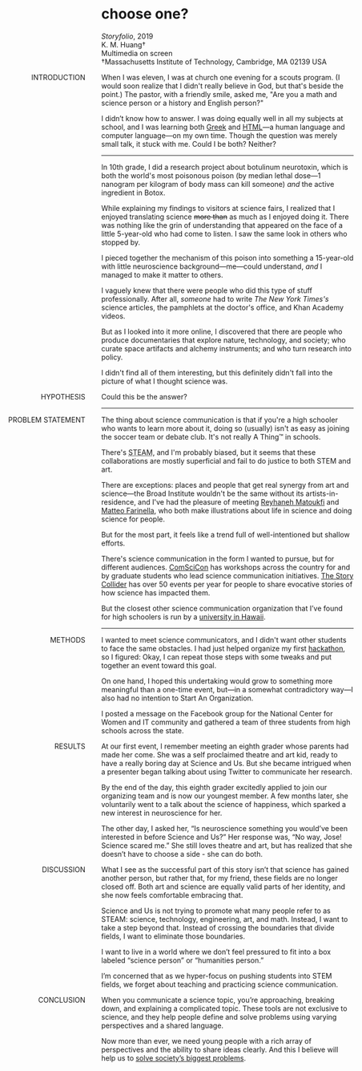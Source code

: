 
# choose one?

*Storyfolio*, 2019<br/>
K. M. Huang†<br/>
Multimedia on screen<br/>
†Massachusetts Institute of Technology, Cambridge, MA 02139 USA

<p style="position: absolute; text-transform: uppercase; margin-left: -12rem; margin-top: 0; width: 10rem; text-align: right">Introduction</p>

When I was eleven, I was at church one evening for a scouts program. (I would soon realize that I didn't really believe in God, but that's beside the point.) The pastor, with a friendly smile, asked me, "Are you a math and science person or a history and English person?"

I didn’t know how to answer. I was doing equally well in all my subjects at school, and I was learning both [Greek](languages) and [HTML](code)—a human language and computer language—on my own time. Though the question was merely small talk, it stuck with me. Could I be both? Neither?

<RadioForm />

<hr/>

In 10th grade, I did a research project about botulinum neurotoxin, which is both the world's most poisonous poison (by median lethal dose—1 nanogram per kilogram of body mass can kill someone) *and* the active ingredient in Botox.

<p id="science-fair">While explaining my findings to visitors at science fairs, I realized that I enjoyed translating science <strike>more than</strike> as much as I enjoyed doing it. There was nothing like the grin of understanding that appeared on the face of a little 5-year-old who had come to listen. I saw the same look in others who stopped by.</p>

I pieced together the mechanism of this poison into something a 15-year-old with little neuroscience background—me—could understand, *and* I managed to make it matter to others.

I vaguely knew that there were people who did this type of stuff professionally. After all, *someone* had to write *The New York Times's* science articles, the pamphlets at the doctor's office, and Khan Academy videos.

But as I looked into it more online, I discovered that there are people who produce documentaries that explore nature, technology, and society; who curate space artifacts and alchemy instruments; and who turn research into policy.

I didn't find all of them interesting, but this definitely didn't fall into the picture of what I thought science was.

<p style="position: absolute; text-transform: uppercase; margin-left: -12rem; margin-top: 0; width: 10rem; text-align: right;">Hypothesis</p>

Could this be the answer?

<hr/>

<p style="position: absolute; text-transform: uppercase; margin-left: -12rem; margin-top: 0; width: 10rem;text-align: right">Problem Statement</p>

The thing about science communication is that if you're a high schooler who wants to learn more about it, doing so (usually) isn't as easy as joining the soccer team or debate club. It's not really A Thing™ in schools.

There's <abbr title="science, technology, engineering, art, and math">STEAM</abbr>, and I'm probably biased, but it seems that these collaborations are mostly superficial and fail to do justice to both STEM and art.

There are exceptions: places and people that get real synergy from art and science—the Broad Institute wouldn't be the same without its artists-in-residence, and I've had the pleasure of meeting <a class="external" href="https://reyhanehmaktoufi.wordpress.com/">Reyhaneh Matoukfi</a> and <a class="external" href="https://matteofarinella.com/">Matteo Farinella</a>, who both make illustrations about life in science and doing science for people.

But for the most part, it feels like a trend full of well-intentioned but shallow efforts.

There's science communication in the form I wanted to pursue, but for different audiences. <a class="external" href="https://comscicon.com/">ComSciCon</a> has workshops across the country for and by graduate students who lead science communication initiatives. <a class="external" href="https://www.storycollider.org/">The Story Collider</a> has over 50 events per year for people to share evocative stories of how science has impacted them.

But the closest other science communication organization that I’ve found for high schoolers is run by a <a class="external" href="https://www.geneiusday.org/science-communication-summer-program">university in Hawaii</a>.

<hr/>

<p style="position: absolute; text-transform: uppercase; margin-left: -12rem; margin-top: 0; width: 10rem; text-align: right">Methods</p>

I wanted to meet science communicators, and I didn't want other students to face the same obstacles. I had just helped organize my first [hackathon](/mahacks), so I figured: Okay, I can repeat those steps with some tweaks and put together an event toward this goal.

On one hand, I hoped this undertaking would grow to something more meaningful than a one-time event, but—in a somewhat contradictory way—I also had no intention to Start An Organization.

I posted a message on the Facebook group for the National Center for Women and IT community and gathered a team of three students from high schools across the state.



<p style="position: absolute; text-transform: uppercase; margin-left: -12rem; margin-top: 0; width: 10rem; text-align: right">Results</p>

At our first event, I remember meeting an eighth grader whose parents had made her come. She was a self proclaimed theatre and art kid, ready to have a really boring day at Science and Us. But she became intrigued when a presenter began talking about using Twitter to communicate her research.

By the end of the day, this eighth grader excitedly applied to join our organizing team and is now our youngest member. A few months later, she voluntarily went to a talk about the science of happiness, which sparked a new interest in neuroscience for her.

The other day, I asked her, “Is neuroscience something you would’ve been interested in before Science and Us?” Her response was, “No way, Jose! Science scared me.” She still loves theatre and art, but has realized that she doesn’t have to choose a side - she can do both.

<p style="position: absolute; text-transform: uppercase; margin-left: -12rem; margin-top: 0; width: 10rem; text-align: right">Discussion</p>

What I see as the successful part of this story isn’t that science has gained another person, but rather that, for my friend, these fields are no longer closed off. Both art and science are equally valid parts of her identity, and she now feels comfortable embracing that.

Science and Us is not trying to promote what many people refer to as STEAM: science, technology, engineering, art, and math. Instead, I want to take a step beyond that. Instead of crossing the boundaries that divide fields, I want to eliminate those boundaries.

I want to live in a world where we don’t feel pressured to fit into a box labeled “science person” or “humanities person.”

I’m concerned that as we hyper-focus on pushing students into STEM fields, we forget about teaching and practicing science communication.

<p style="position: absolute; text-transform: uppercase; margin-left: -12rem; margin-top: 0; width: 10rem; text-align: right">Conclusion</p>

When you communicate a science topic, you’re approaching, breaking down, and explaining a complicated topic. These tools are not exclusive to science, and they help people define and solve problems using varying perspectives and a shared language.

Now more than ever, we need young people with a rich array of perspectives and the ability to share ideas clearly. And this I believe will help us to [solve society’s biggest problems](communities).